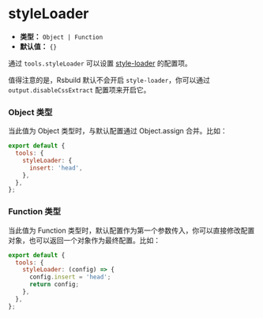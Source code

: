 # styleLoader

- **类型：** `Object | Function`
- **默认值：** `{}`

通过 `tools.styleLoader` 可以设置 [style-loader](https://github.com/webpack-contrib/style-loader) 的配置项。

值得注意的是，Rsbuild 默认不会开启 `style-loader`，你可以通过 `output.disableCssExtract` 配置项来开启它。

### Object 类型

当此值为 Object 类型时，与默认配置通过 Object.assign 合并。比如：

```js
export default {
  tools: {
    styleLoader: {
      insert: 'head',
    },
  },
};
```

### Function 类型

当此值为 Function 类型时，默认配置作为第一个参数传入，你可以直接修改配置对象，也可以返回一个对象作为最终配置。比如：

```js
export default {
  tools: {
    styleLoader: (config) => {
      config.insert = 'head';
      return config;
    },
  },
};
```
